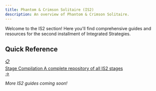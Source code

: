```yaml
---
title: Phantom & Crimson Solitaire (IS2)
description: An overview of Phantom & Crimson Solitaire.
---
```

Welcome to the IS2 section! Here you'll find comprehensive guides and resources for the second installment of Integrated Strategies.

## Quick Reference

<div class="guide-button-container">
  <a href="" class="guide-button">
    <div class="button-image">
      <div class="reference-icon">📋</div>
    </div>
    <div class="button-content">
      <span class="button-title">Stage Compilation</span>
      <span class="button-subtitle">A complete repository of all IS2 stages</span>
    </div>
    <div class="button-arrow">→</div>
  </a>
</div>

*More IS2 guides coming soon!*
